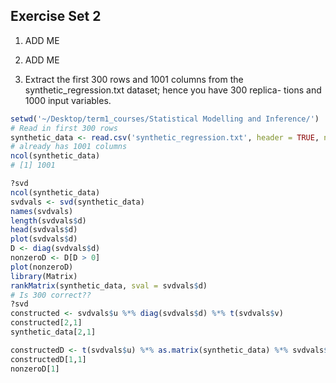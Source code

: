 ## Exercise Set 2

1. ADD ME

2. ADD ME

3. Extract the first 300 rows and 1001 columns from the synthetic_regression.txt dataset; hence you have 300 replica- tions and 1000 input variables.


```r
setwd('~/Desktop/term1_courses/Statistical Modelling and Inference/')
# Read in first 300 rows
synthetic_data <- read.csv('synthetic_regression.txt', header = TRUE, nrows = 300, sep = " ")
# already has 1001 columns
ncol(synthetic_data)
# [1] 1001

?svd
ncol(synthetic_data)
svdvals <- svd(synthetic_data)
names(svdvals)
length(svdvals$d)
head(svdvals$d)
plot(svdvals$d)
D <- diag(svdvals$d)
nonzeroD <- D[D > 0]
plot(nonzeroD)
library(Matrix)
rankMatrix(synthetic_data, sval = svdvals$d)
# Is 300 correct??
?svd
constructed <- svdvals$u %*% diag(svdvals$d) %*% t(svdvals$v)
constructed[2,1]
synthetic_data[2,1]

constructedD <- t(svdvals$u) %*% as.matrix(synthetic_data) %*% svdvals$v
constructedD[1,1]
nonzeroD[1]
```